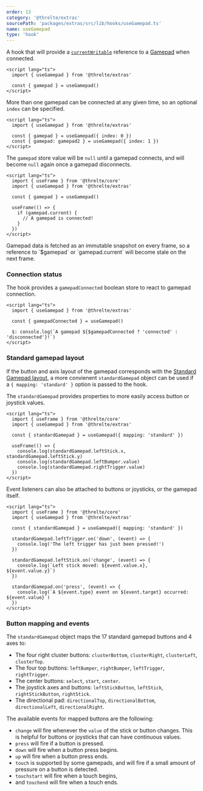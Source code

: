 ```yaml
---
order: 13
category: '@threlte/extras'
sourcePath: 'packages/extras/src/lib/hooks/useGamepad.ts'
name: useGamepad
type: 'hook'
---
```


A hook that will provide a [`currentWritable`](/docs/reference/core/utilities#currentwritable) reference to a [Gamepad](https://developer.mozilla.org/en-US/docs/Web/API/Gamepad) when connected.

```svelte
<script lang="ts">
  import { useGamepad } from '@threlte/extras'

  const { gamepad } = useGamepad()
</script>
```

More than one gamepad can be connected at any given time, so an optional `index` can be specified.

```svelte
<script lang="ts">
  import { useGamepad } from '@threlte/extras'

  const { gamepad } = useGamepad({ index: 0 })
  const { gamepad: gamepad2 } = useGamepad({ index: 1 })
</script>
```

The `gamepad` store value will be `null` until a gamepad connects, and will become `null` again once a gamepad disconnects.

```svelte
<script lang="ts">
  import { useFrame } from '@threlte/core'
  import { useGamepad } from '@threlte/extras'

  const { gamepad } = useGamepad()

  useFrame(() => {
    if (gamepad.current) {
      // A gamepad is connected!
    }
  })
</script>
```

<Tip type="warning">
  Gamepad data is fetched as an immutable snapshot on every frame, so a reference to `$gamepad` or `gamepad.current` will become stale on the next frame.
</Tip>

### Connection status

The hook provides a `gamepadConnected` boolean store to react to gamepad connection.

```svelte
<script lang="ts">
  import { useGamepad } from '@threlte/extras'

  const { gamepadConnected } = useGamepad()
  
  $: console.log(`A gamepad ${$gamepadConnected ? 'connected' : 'disconnected'}!`)
</script>
```

### Standard gamepad layout

If the button and axis layout of the gamepad corresponds with the [Standard Gamepad layout](https://w3c.github.io/gamepad/#remapping), a more convienent `standardGamepad` object can be used if a `{ mapping: 'standard' }` option is passed to the hook.

The `standardGamepad` provides properties to more easily access button or joystick values.

```svelte
<script lang="ts">
  import { useFrame } from '@threlte/core'
  import { useGamepad } from '@threlte/extras'

  const { standardGamepad } = useGamepad({ mapping: 'standard' })
  
  useFrame(() => {
    console.log(standardGamepad.leftStick.x, standardGamepad.leftStick.y)
    console.log(standardGamepad.leftBumper.value)
    console.log(standardGamepad.rightTrigger.value)
  })
</script>
```

Event listeners can also be attached to buttons or joysticks, or the gamepad itself.

```svelte
<script lang="ts">
  import { useFrame } from '@threlte/core'
  import { useGamepad } from '@threlte/extras'

  const { standardGamepad } = useGamepad({ mapping: 'standard' })
  
  standardGamepad.leftTrigger.on('down', (event) => {
    console.log('The left trigger has just been pressed!')
  })

  standardGamepad.leftStick.on('change', (event) => {
    console.log(`Left stick moved: ${event.value.x}, ${event.value.y}`)
  })
  
  standardGamepad.on('press', (event) => {
    console.log(`A ${event.type} event on ${event.target} occurred: ${event.value}`)
  })
</script>
```

### Button mapping and events

The `standardGamepad` object maps the 17 standard gamepad buttons and 4 axes to:

* The four right cluster buttons: `clusterBottom`, `clusterRight`, `clusterLeft`, `clusterTop`.
* The four top buttons: `leftBumper`, `rightBumper`, `leftTrigger`, `rightTrigger`.
* The center buttons: `select`, `start`, `center`.
* The joystick axes and buttons: `leftStickButton`, `leftStick`, `rightStickButton`, `rightStick`.
* The directional pad: `directionalTop`, `directionalBottom`, `directionalLeft`, `directionalRight`.

The available events for mapped buttons are the following:

* `change` will fire whenever the `value` of the stick or button changes. This is helpful for buttons or joysticks that can have continuous values.
* `press` will fire if a button is pressed.
* `down` will fire when a button press begins.
* `up` will fire when a button press ends. 
* `touch` is supported by some gamepads, and will fire if a small amount of pressure on a button is detected.
* `touchstart` will fire when a touch begins,
* and `touchend` will fire when a touch ends.
